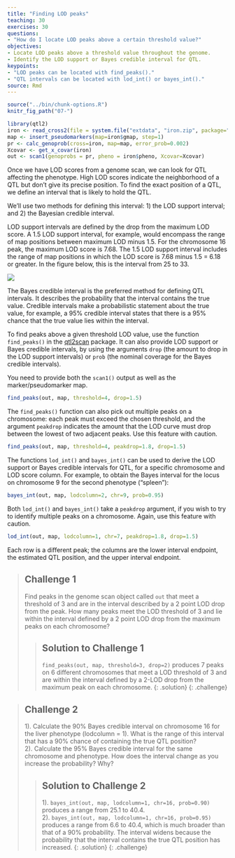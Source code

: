 ```yaml
---
title: "Finding LOD peaks"
teaching: 30
exercises: 30
questions:
- "How do I locate LOD peaks above a certain threshold value?"
objectives:
- Locate LOD peaks above a threshold value throughout the genome.
- Identify the LOD support or Bayes credible interval for QTL.
keypoints:
- "LOD peaks can be located with find_peaks()."
- "QTL intervals can be located with lod_int() or bayes_int()."
source: Rmd
---
```


```r
source("../bin/chunk-options.R")
knitr_fig_path("07-")
```

```r
library(qtl2)
iron <- read_cross2(file = system.file("extdata", "iron.zip", package="qtl2geno") )
map <- insert_pseudomarkers(map=iron$gmap, step=1)
pr <- calc_genoprob(cross=iron, map=map, error_prob=0.002)
Xcovar <- get_x_covar(iron)
out <- scan1(genoprobs = pr, pheno = iron$pheno, Xcovar=Xcovar)
```

Once we have LOD scores from a genome scan, we can look for QTL affecting the phenotype. High LOD scores indicate the neighborhood of a QTL but don't give its precise position. To find the exact position of a QTL, we define an interval that is likely to hold the QTL.

We'll use two methods for defining this interval: 1) the LOD support interval; and 2) the Bayesian credible interval.

LOD support intervals are defined by the drop from the maximum LOD score. A 1.5 LOD support interval, for example, would encompass the range of map positions between maximum LOD minus 1.5. For the chromosome 16 peak, the maximum LOD score is 7.68. The 1.5 LOD support interval includes the range of map positions in which the LOD score is 7.68 minus 1.5 = 6.18 or greater. In the figure below, this is the interval from 25 to 33.

![](../fig/lod-support.png)

The Bayes credible interval is the preferred method for defining QTL intervals. It describes the probability that the interval contains the true value. Credible intervals make a probabilistic statement about the true value, for example, a 95% credible interval states that there is a 95% chance that the true value lies within the interval.

To find peaks above a given threshold LOD value, use the function `find_peaks()` in the
[qtl2scan](https://github.com/rqtl/qtl2scan) package. It can also provide LOD support or Bayes credible intervals, by using the arguments `drop` (the amount to drop in the LOD support intervals) or `prob` (the nominal coverage for the Bayes credible intervals).

You need to provide both the `scan1()` output as well as the marker/pseudomarker map.

```r
find_peaks(out, map, threshold=4, drop=1.5)
```

The `find_peaks()` function can also pick out multiple peaks on a chromosome: each peak must exceed the chosen threshold, and the argument `peakdrop` indicates the amount that the LOD curve must drop between the lowest of two adjacent peaks.  Use this feature with caution.

```r
find_peaks(out, map, threshold=4, peakdrop=1.8, drop=1.5)
```

The functions `lod_int()` and `bayes_int()` can be used to derive the LOD support or Bayes credible intervals for QTL, for a specific chromosome and LOD score column. For example, to obtain the Bayes
interval for the locus on chromosome 9 for the second phenotype ("spleen"):

```r
bayes_int(out, map, lodcolumn=2, chr=9, prob=0.95)
```

Both `lod_int()` and `bayes_int()` take a `peakdrop` argument, if you wish to try to identify multiple peaks on a chromosome. Again, use this feature with caution.

```r
lod_int(out, map, lodcolumn=1, chr=7, peakdrop=1.8, drop=1.5)
```

Each row is a different peak; the columns are the lower interval endpoint, the estimated QTL position, and the upper interval endpoint.

> ## Challenge 1
> Find peaks in the genome scan object called `out` that meet a threshold of 3 and are in the interval described by a 2 point LOD drop from the peak. How many peaks meet the LOD threshold of 3 and lie within the interval defined by a 2 point LOD drop from the maximum peaks on each chromosome?
>
> > ## Solution to Challenge 1
> > `find_peaks(out, map, threshold=3, drop=2)` produces 7 peaks on 6 different chromosomes that meet a LOD threshold of 3 and are within the interval defined by a 2-LOD drop from the maximum peak on each chromosome.
> {: .solution}
{: .challenge}


> ## Challenge 2
> 1). Calculate the 90% Bayes credible interval on chromosome 16 for the liver phenotype (lodcolumn = 1).
What is the range of this interval that has a 90% chance of containing the true QTL position?  
2). Calculate the 95% Bayes credible interval for the same chromosome and phenotype. How does the interval change as you increase the probability? Why?
>
> > ## Solution to Challenge 2
> >
> > 1). `bayes_int(out, map, lodcolumn=1, chr=16, prob=0.90)` produces a range from 25.1 to 40.4.  
> > 2). `bayes_int(out, map, lodcolumn=1, chr=16, prob=0.95)` produces a range from 6.6 to 40.4, which is much broader than that of a 90% probability. The interval widens because the probability that the interval contains the true QTL position has increased. 
> {: .solution}
{: .challenge}
